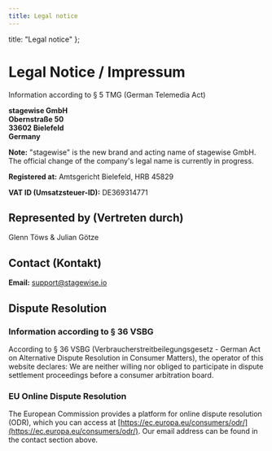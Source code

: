 ```yaml
---
title: Legal notice
---
```


  title: "Legal notice"
};

# Legal Notice / Impressum

Information according to § 5 TMG (German Telemedia Act)

**stagewise GmbH**<br/>
**Obernstraße 50**<br/>
**33602 Bielefeld**<br/>
**Germany**

**Note:** "stagewise" is the new brand and acting name of stagewise GmbH. The official change of the company's legal name is currently in progress.

**Registered at:** Amtsgericht Bielefeld, HRB 45829

**VAT ID (Umsatzsteuer-ID):** DE369314771

## Represented by (Vertreten durch)

Glenn Töws & Julian Götze

## Contact (Kontakt)

**Email:** support@stagewise.io

## Dispute Resolution

### Information according to § 36 VSBG

According to § 36 VSBG (Verbraucherstreitbeilegungsgesetz - German Act on Alternative Dispute Resolution in Consumer Matters), the operator of this website declares: We are neither willing nor obliged to participate in dispute settlement proceedings before a consumer arbitration board.

### EU Online Dispute Resolution

The European Commission provides a platform for online dispute resolution (ODR), which you can access at [https://ec.europa.eu/consumers/odr/](https://ec.europa.eu/consumers/odr/).
Our email address can be found in the contact section above.